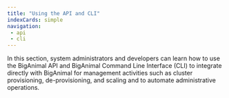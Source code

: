 ```yaml
---
title: "Using the API and CLI"
indexCards: simple
navigation:
 - api
 - cli
---
```


In this section, system administrators and developers can learn how to use the BigAnimal API and BigAnimal Command Line Interface (CLI) to integrate directly with BigAnimal for management activities such as cluster provisioning, de-provisioning, and scaling and to automate administrative operations.